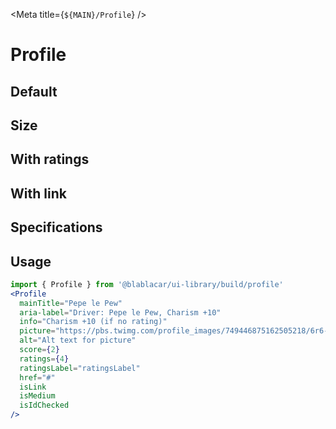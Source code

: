 

<Meta title={`${MAIN}/Profile`} />

# **Profile**

## Default

<Canvas>
  <Story name="Default">
    <Profile
      mainTitle="Pepe le Pew (small size)"
      aria-label="Driver: Pepe le Pew, Charism +10"
      info="Charism +10 (if no rating)"
      picture="https://pbs.twimg.com/profile_images/749446875162505218/6r6-9wDn.jpg"
    />
  </Story>
</Canvas>

## Size

<Canvas>
  <Story name="Size">
    <Profile
      mainTitle="Pepe le Pew (medium size)"
      aria-label="Driver: Pepe le Pew, Charism +20"
      info="Charism +20 (if no rating)"
      picture="https://pbs.twimg.com/profile_images/749446875162505218/6r6-9wDn.jpg"
      isMedium
    />
  </Story>
</Canvas>

## With ratings

<Canvas>
  <Story name="With  ratings">
    <Profile
      mainTitle="Pepe le Pew (with ratings)"
      aria-label="Driver: Pepe le Pew, Charism +10"
      info="Charism +10 (if no rating)"
      picture="https://pbs.twimg.com/profile_images/749446875162505218/6r6-9wDn.jpg"
      score={2}
      ratings={4}
      ratingsLabel="ratingsLabel"
    />
  </Story>
</Canvas>

## With link

<Canvas>
  <Story name="With link">
    <Profile
      mainTitle="Pepe le Pew (with link)"
      aria-label="Driver: Pepe le Pew, Charism +10"
      info="Charism +10 (if no rating)"
      picture="https://pbs.twimg.com/profile_images/749446875162505218/6r6-9wDn.jpg"
      href="#"
      isLink
    />
  </Story>
</Canvas>

## Specifications

## Usage

```jsx
import { Profile } from '@blablacar/ui-library/build/profile'
<Profile
  mainTitle="Pepe le Pew"
  aria-label="Driver: Pepe le Pew, Charism +10"
  info="Charism +10 (if no rating)"
  picture="https://pbs.twimg.com/profile_images/749446875162505218/6r6-9wDn.jpg"
  alt="Alt text for picture"
  score={2}
  ratings={4}
  ratingsLabel="ratingsLabel"
  href="#"
  isLink
  isMedium
  isIdChecked
/>
```

<ArgsTable of={Profile} />
